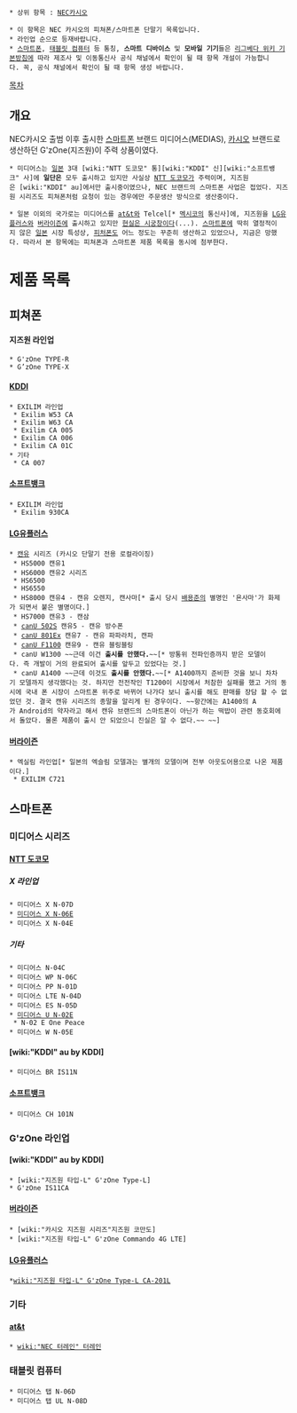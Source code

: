  * 상위 항목 : [[NEC카시오]]

 * 이 항목은 NEC 카시오의 피쳐폰/스마트폰 단말기 목록입니다.
 * 라인업 순으로 등재바랍니다.
 * [[스마트폰]], [[태블릿 컴퓨터]] 등 통칭, '''스마트 디바이스''' 및 '''모바일 기기'''들은 [[리그베다 위키 기본방침#s-2.24|리그베다 위키 기본방침]]에 따라 제조사 및 이동통신사 공식 채널에서 확인이 될 때 항목 개설이 가능합니다. 꼭, 공식 채널에서 확인이 될 때 항목 생성 바랍니다.

[[목차]]

== 개요 ==
NEC카시오 출범 이후 출시한 [[스마트폰]] 브랜드 미디어스(MEDIAS), [[카시오]] 브랜드로 생산하던 G'zOne(지즈원)이 주력 상품이였다. 

 * 미디어스는 [[일본]] 3대 [wiki:"NTT 도코모" 통][wiki:"KDDI" 신][wiki:"소프트뱅크" 사]에 '''일단은''' 모두 출시하고 있지만 사실상 [[NTT 도코모]]가 주력이며, 지즈원은 [wiki:"KDDI" au]에서만 출시중이였으나, NEC 브랜드의 스마트폰 사업은 접었다. 지즈원 시리즈도 피쳐폰처럼 요청이 있는 경우에만 주문생산 방식으로 생산중이다.

 * 일본 이외의 국가로는 미디어스를 [[at&t]]와 Telcel[* [[멕시코]]의 통신사]에, 지즈원을 [[LG유플러스]]와 [[버라이즌]]에 출시하고 있지만 [[현실은 시궁창]]이다(...). [[스마트폰]]에 딱히 열정적이지 않은 [[일본]] 시장 특성상, [[피처폰]]도 어느 정도는 꾸준히 생산하고 있었으나, 지금은 망했다. 따라서 본 항목에는 피쳐폰과 스마트폰 제품 목록을 동시에 첨부한다.

= 제품 목록 =
== 피쳐폰 ==
==== 지즈원 라인업 ====
 * G'zOne TYPE-R
 * G’zOne TYPE-X

==== [[KDDI]] ====
 * EXILIM 라인업
  * Exilim W53 CA
  * Exilim W63 CA
  * Exilim CA 005
  * Exilim CA 006
  * Exilim CA 01C
 * 기타  
  * CA 007

==== [[소프트뱅크]] ====
 * EXILIM 라인업
  * Exilim 930CA

==== [[LG유플러스]] ====
 * [[캔유]] 시리즈 (카시오 단말기 전용 로컬라이징)
  * HS5000 캔유1
  * HS6000 캔유2 시리즈
  * HS6500
  * HS6550
  * HS8000 캔유4 - 캔유 오렌지, 캔사마[* 출시 당시 [[배용준]]의 별명인 '욘사마'가 화제가 되면서 붙은 별명이다.]
  * HS7000 캔유3 - 캔삼
  * [[canU 502S]] 캔유5 - 캔유 방수폰
  * [[canU 801Ex]] 캔유7 - 캔유 파파라치, 캔파
  * [[canU F1100]] 캔유9 - 캔유 블링블링
  * canU W1300 ~~근데 이건 '''출시를 안했다.'''~~[* 방통위 전파인증까지 받은 모델이다. 즉 개발이 거의 완료되어 출시를 앞두고 있었다는 것.]
  * canU A1400 ~~근데 이것도 '''출시를 안했다.'''~~[* A1400까지 준비한 것을 보니 차차기 모델까지 생각했다는 것. 하지만 전전작인 T1200이 시장에서 처참한 실패를 했고 거의 동시에 국내 폰 시장이 스마트폰 위주로 바뀌어 나가다 보니 출시를 해도 판매를 장담 할 수 없었던 것. 결국 캔유 시리즈의 종말을 알리게 된 경우이다. ~~항간에는 A1400의 A가 Android의 약자라고 해서 캔유 브랜드의 스마트폰이 아닌가 하는 떡밥이 관련 동호회에서 돌았다. 물론 제품이 출시 안 되었으니 진실은 알 수 없다.~~ ~~]

==== [[버라이즌]] ====
 * 엑실림 라인업[* 일본의 엑슬림 모델과는 별개의 모델이며 전부 아웃도어용으로 나온 제품이다.]
  * EXILIM C721

== 스마트폰 ==
=== 미디어스 시리즈 ===
==== [[NTT 도코모]] ====
===== X 라인업 =====
 * 미디어스 X N-07D
 * [[미디어스 X N-06E]]
 * 미디어스 X N-04E

===== 기타 =====
 * 미디어스 N-04C
 * 미디어스 WP N-06C
 * 미디어스 PP N-01D
 * 미디어스 LTE N-04D
 * 미디어스 ES N-05D
 * [[미디어스 U N-02E]]
  * N-02 E One Peace
 * 미디어스 W N-05E

==== [wiki:"KDDI" au by KDDI] ====
 * 미디어스 BR IS11N

==== [[소프트뱅크]] ====
 * 미디어스 CH 101N

=== G'zOne 라인업 ===
==== [wiki:"KDDI" au by KDDI] ====
 * [wiki:"지즈원 타입-L" G'zOne Type-L]
 * G'zOne IS11CA

==== [[버라이즌]] ====
 * [wiki:"카시오 지즈원 시리즈"지즈원 코만도]
 * [wiki:"지즈원 타입-L" G'zOne Commando 4G LTE]

==== [[LG유플러스]] ====
 *[[wiki:"지즈원 타입-L" G'zOne Type-L CA-201L]]

=== 기타 ===
==== [[at&t]] ====
 * [[wiki:"NEC 터레인" 터레인]]

=== 태블릿 컴퓨터 ===
 * 미디어스 탭 N-06D
 * 미디어스 탭 UL N-08D
